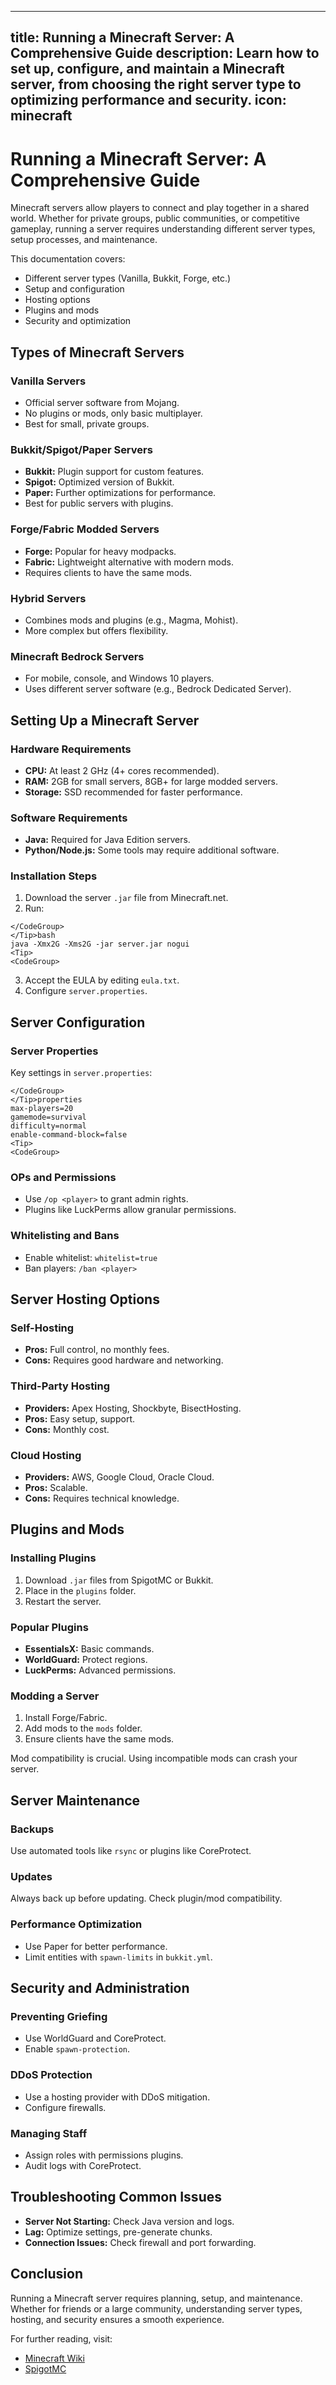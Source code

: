 <Tip>


---
title: Running a Minecraft Server: A Comprehensive Guide
description: Learn how to set up, configure, and maintain a Minecraft server, from choosing the right server type to optimizing performance and security.
icon: minecraft
---

# Running a Minecraft Server: A Comprehensive Guide

Minecraft servers allow players to connect and play together in a shared world. Whether for private groups, public communities, or competitive gameplay, running a server requires understanding different server types, setup processes, and maintenance.

This documentation covers:

* Different server types (Vanilla, Bukkit, Forge, etc.)
* Setup and configuration
* Hosting options
* Plugins and mods
* Security and optimization

## Types of Minecraft Servers

### Vanilla Servers

* Official server software from Mojang.
* No plugins or mods, only basic multiplayer.
* Best for small, private groups.

### Bukkit/Spigot/Paper Servers

* **Bukkit:** Plugin support for custom features.
* **Spigot:** Optimized version of Bukkit.
* **Paper:** Further optimizations for performance.
* Best for public servers with plugins.

### Forge/Fabric Modded Servers

* **Forge:** Popular for heavy modpacks.
* **Fabric:** Lightweight alternative with modern mods.
* Requires clients to have the same mods.

### Hybrid Servers

* Combines mods and plugins (e.g., Magma, Mohist).
* More complex but offers flexibility.

### Minecraft Bedrock Servers

* For mobile, console, and Windows 10 players.
* Uses different server software (e.g., Bedrock Dedicated Server).


## Setting Up a Minecraft Server

### Hardware Requirements

* **CPU:** At least 2 GHz (4+ cores recommended).
* **RAM:** 2GB for small servers, 8GB+ for large modded servers.
* **Storage:** SSD recommended for faster performance.

### Software Requirements

* **Java:** Required for Java Edition servers.
* **Python/Node.js:** Some tools may require additional software.

### Installation Steps

1. Download the server `.jar` file from Minecraft.net.
2. Run:

```
</CodeGroup>
</Tip>bash
java -Xmx2G -Xms2G -jar server.jar nogui
<Tip>
<CodeGroup>
```

3. Accept the EULA by editing `eula.txt`.
4. Configure `server.properties`.

## Server Configuration

### Server Properties

Key settings in `server.properties`:

```
</CodeGroup>
</Tip>properties
max-players=20
gamemode=survival
difficulty=normal
enable-command-block=false
<Tip>
<CodeGroup>
```

### OPs and Permissions

* Use `/op <player>` to grant admin rights.
* Plugins like LuckPerms allow granular permissions.

### Whitelisting and Bans

* Enable whitelist: `whitelist=true`
* Ban players: `/ban <player>`

## Server Hosting Options

### Self-Hosting

* **Pros:** Full control, no monthly fees.
* **Cons:** Requires good hardware and networking.

### Third-Party Hosting

* **Providers:** Apex Hosting, Shockbyte, BisectHosting.
* **Pros:** Easy setup, support.
* **Cons:** Monthly cost.

### Cloud Hosting

* **Providers:** AWS, Google Cloud, Oracle Cloud.
* **Pros:** Scalable.
* **Cons:** Requires technical knowledge.


## Plugins and Mods

### Installing Plugins

1. Download `.jar` files from SpigotMC or Bukkit.
2. Place in the `plugins` folder.
3. Restart the server.

### Popular Plugins

* **EssentialsX:** Basic commands.
* **WorldGuard:** Protect regions.
* **LuckPerms:** Advanced permissions.

### Modding a Server

1. Install Forge/Fabric.
2. Add mods to the `mods` folder.
3. Ensure clients have the same mods.

<Note>Mod compatibility is crucial.  Using incompatible mods can crash your server.</Note>


## Server Maintenance

### Backups

Use automated tools like `rsync` or plugins like CoreProtect.

### Updates

<Warning>Always back up before updating. Check plugin/mod compatibility.</Warning>

### Performance Optimization

* Use Paper for better performance.
* Limit entities with `spawn-limits` in `bukkit.yml`.

## Security and Administration

### Preventing Griefing

* Use WorldGuard and CoreProtect.
* Enable `spawn-protection`.

### DDoS Protection

* Use a hosting provider with DDoS mitigation.
* Configure firewalls.

### Managing Staff

* Assign roles with permissions plugins.
* Audit logs with CoreProtect.


## Troubleshooting Common Issues

* **Server Not Starting:** Check Java version and logs.
* **Lag:** Optimize settings, pre-generate chunks.
* **Connection Issues:** Check firewall and port forwarding.


## Conclusion

Running a Minecraft server requires planning, setup, and maintenance. Whether for friends or a large community, understanding server types, hosting, and security ensures a smooth experience.

For further reading, visit:

* [Minecraft Wiki](https://minecraft.fandom.com/wiki/Minecraft_Wiki)
* [SpigotMC](https://www.spigotmc.org/)



</Tip>
